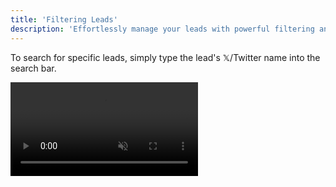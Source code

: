 ```yaml
---
title: 'Filtering Leads'
description: 'Effortlessly manage your leads with powerful filtering and search options.'
---
```


To search for specific leads, simply type the lead's  𝕏/Twitter name into the search bar.

<video autoplay="true" muted="true" loop playsinline className="w-full aspect-video" src="/videos/guides_crm_search.mp4" />

You can also leverage the filter function to narrow down your leads. Navigate to the top right corner of the CRM to see the filtering options.

<video autoplay="true" muted="true" loop playsinline className="w-full aspect-video" src="/videos/guides_crm_filter.mp4" />

Here's what each filter means:
<AccordionGroup>
  <Accordion title="Current Label">Selecting a label here will display only these labels. Other labels will be hidden.</Accordion>
  <Accordion title="Lists">If you've created a list, you can filter to only show leads that are members of specific lists. Choosing multiple lists will show leads that are in either list.</Accordion>
  <Accordion title="Value">Filter leads based on their assigned lead value. You can select leads whose value is above or below a certain value. Click the comparison criteria to change the type of filter.</Accordion>
  <Accordion title="Opportunity Score">Filter leads based on their opportunity score. You can select leads whose opportunity score is above or below a certain value. Click the comparison criteria to change the type of filter.</Accordion>
  <Accordion title="Contact Details">Filter leads based on available contact details such as name, email, or website. You can select multiple contact details, and it will show leads who have **all** selected contact details filled in.</Accordion>
  <Accordion title="Last Interaction">Choose from past 24 hours, past 7 days, or past 30 days to filter conversations based on the time of the last interaction.</Accordion>
  <Accordion title="Date Added">Choose from past 24 hours, past 7 days, or past 30 days to filter conversations based on when they were added to your CRM.</Accordion>
</AccordionGroup>
